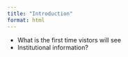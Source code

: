 ```yaml
---
title: "Introduction"
format: html
---
```


- What is the first time vistors will see
- Institutional information?


